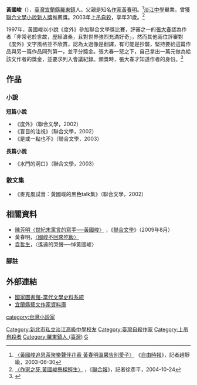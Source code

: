 {{Infobox Writer
| name        = 黃國峻
| image       =
| imagesize =
| caption     = 
| pseudonym   = 
| birth_date  = {{birth date|1971|10|16}}
| birth_place = {{ROC|臺灣省}}[[宜蘭縣|宜蘭縣]][[羅東鎮_(臺灣)|羅東鎮]]
| death_date  = {{death date and age|2003|6|20|1971|10|16}}
| death_place = {{TWN}}
| occupation  = 作家
| nationality = {{ROC}}
| period      = 
| genre       = 
| subject     = [[小說|小說]]
| movement    = 
| notableworks = 
| parents      = [[黃春明|黃春明]]
| spouse      =
| partner     = 
| children    = 
| awards      = 聯合文學小說新人獎推薦獎
| signature   = 
}}

'''黃國峻'''（{{bd|1971年|10月16日|2003年|6月20日|catIdx=H黄}}），[[臺灣|臺灣]][[宜蘭縣|宜蘭縣]][[羅東鎮_(臺灣)|羅東鎮]]人。父親是知名[[作家|作家]][[黃春明|黃春明]]。<ref>[http://www.libertytimes.com.tw/2003/new/jun/30/life/art-1.htm 〈黃國峻追思茶聚樂聲伴花香 黃春明溫馨告別愛子〉] {{Wayback|url=http://www.libertytimes.com.tw/2003/new/jun/30/life/art-1.htm|date=20120114091214}}《[[自由時報|自由時報]]》，記者趙靜瑜，2003-06-30</ref>[[新北市私立淡江高級中學|淡江中學]]畢業。曾獲[[聯合文學#.E8.81.AF.E5.90.88.E6.96.87.E5.AD.B8.E5.B0.8F.E8.AA.AA.E6.96.B0.E4.BA.BA.E7.8D.8E|聯合文學小說新人獎]]推薦獎。2003年[[自缢|上吊]][[自殺|自殺]]，享年31歲。<ref>[http://mag.udn.com/mag/life/storypage.jsp?f_ART_ID=3519 〈作家之死 黃國峻懸樑輕生〉] {{Wayback|url=http://mag.udn.com/mag/life/storypage.jsp?f_ART_ID=3519|date=20141006121807}}，《[[聯合報|聯合報]]》，記者徐彥平，2004-10-24</ref>

1997年，黃國峻以小說《度外》參加聯合文學獎比賽，評審之一的[[張大春|張大春]]認為作者「非常老於世故，歷經滄桑，且對世界強烈充滿好奇」，然而其他兩位評審對《度外》文字風格並不欣賞，認為太過像是翻譯，有可能是抄襲，堅持要給這篇作品與另一篇作品同列第一，並平分獎金。張大春一怒之下，自己拿出一萬元做為給該文作者的獎金，並要求列入會議紀錄。頒獎時，張大春才知道作者的身份。<ref>{{Cite news|title=新世代小說家之死 黃春明：親子緣太短 惋惜英才早逝|author=陳文芬|date=2003-06-21|quote=黃國峻一九九七年參加聯合文學獎比賽作品「度外」，當時沒有人知道他是誰，評審之一的張大春昨天回憶說，這篇作品不在乎情節，而是每一個人物後面複雜的動機，認為作者是「非常老於世故，歷經滄桑，且對世界強烈充滿好奇」，然而當時的其他兩位評審對於他有如翻譯作品的文字感到困惑，甚至認為有可能是抄襲。張大春以「此說缺乏證據」駁回，最後，評審們仍堅持要給這篇作品與另一篇作品同列名第一平分獎金，令張大春不快，他掏出評審費一萬元，丟在桌子上，將獎金補給「度外」作者，且要求列入會議紀錄。頒獎典禮前，張大春意外得知，原來這個作者居然只是高中生，然後，發現他竟是黃春明的兒子。張大春在這次文學獎評審的慧眼獨具與黃國峻的浮出文壇，共同成為一個佳話，後來，黃春明曾開懷地帶著一萬元與張大春打牌，那又是非常典型小說家們之間美好、義氣的故事。}}</ref>

== 作品 ==
===小說===
'''短篇小說'''
*《度外》（聯合文學，2002）
*《盲目的注視》（聯合文學，2002）
*《是或一點也不》（聯合文學，2003）
'''長篇小說'''
*《水門的洞口》（聯合文學，2003）
===散文集===
*《麥克風試音：黃國峻的黑色talk集》（聯合文學，2002）

== 相關資料 ==
*[[陳芳明|陳芳明]][http://city.udn.com/78/3555620 〈世紀末寓言的寫手──黃國峻〉] {{Wayback|url=http://city.udn.com/78/3555620 |date=20170322052332 }}，《[[聯合文學|聯合文學]]》（2009年8月）
*黃春明，[https://cendalirit.blogspot.com/2016/08/20160831.html 〈國峻不回來吃飯〉]
*[[袁哲生|袁哲生]]，〈遙遠的哭聲──悼黃國峻〉

=== 腳註 ===
{{Reflist}}

== 外部連結 ==
*[http://lit.ncl.edu.tw/hypage.cgi?hyqstr=aijgmhplkdbihdcjgnkfqlcfjjqgfktjeokpdhjmfhqhyjdnlicphpfgplriklojdjuijpfpjcnmgimlnhpnpiflsmdcnmjevhpignuicosphduirhqlyinnleqorplhlirhulsjejvjdpkpqcwnghvmjepohjdpoordjjieiiofikhfdlkmddhjdeninffkmepouqhhliiilmsjdnpiflsmddijceripfijtgcksmcdhjddommignsicommpdjiigljsgektfdllmcdmjkejilffkhfblgmhdljheo 國家圖書館-當代文學史料系統]{{dead link|date=2018年5月 |bot=InternetArchiveBot |fix-attempted=yes }}
*[http://svr2.ilccb.gov.tw/writer/writer_detail.asp?wid=82 宜蘭縣藝文作家資料庫]{{dead link|date=2018年5月 |bot=InternetArchiveBot |fix-attempted=yes }}

{{normdaten}}
{{DEFAULTSORT:huang guojun}}
[[category:台灣小說家|category:台灣小說家]]
[[Category:新北市私立淡江高級中學校友|Category:新北市私立淡江高級中學校友]]
[[Category:臺灣自殺作家|Category:臺灣自殺作家]]
[[Category:上吊自殺者|Category:上吊自殺者]]
[[Category:羅東鎮人_(臺灣)|Category:羅東鎮人 (臺灣)]]
[[Category:黄姓|G]]